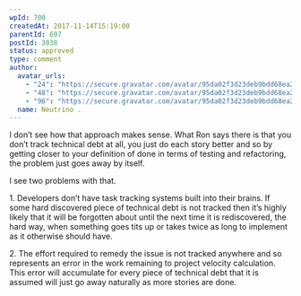 ```yaml
---
wpId: 700
createdAt: 2017-11-14T15:19:00
parentId: 697
postId: 3038
status: approved
type: comment
author:
  avatar_urls:
    - "24": "https://secure.gravatar.com/avatar/95da02f3d23deb9bdd68ea29ee099c46?s=24&d=mm&r=g"
    - "48": "https://secure.gravatar.com/avatar/95da02f3d23deb9bdd68ea29ee099c46?s=48&d=mm&r=g"
    - "96": "https://secure.gravatar.com/avatar/95da02f3d23deb9bdd68ea29ee099c46?s=96&d=mm&r=g"
  name: Neutrino .
---
```


I don’t see how that approach makes sense. What Ron says there is that you don’t track technical debt at all, you just do each story better and so by getting closer to your definition of done in terms of testing and refactoring, the problem just goes away by itself.

I see two problems with that.

1\. Developers don’t have task tracking systems built into their brains. If some hard discovered piece of technical debt is not tracked then it’s highly likely that it will be forgotten about until the next time it is rediscovered, the hard way, when something goes tits up or takes twice as long to implement as it otherwise should have.

2\. The effort required to remedy the issue is not tracked anywhere and so represents an error in the work remaining to project velocity calculation. This error will accumulate for every piece of technical debt that it is assumed will just go away naturally as more stories are done.